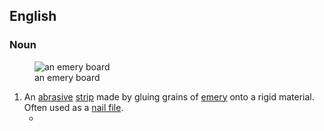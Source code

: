 ==English==

===Noun===
{{en-noun}}
[[File:Emeryboard.jpg|thumb|right|an emery board]]
# An [[abrasive]] [[strip]] made by gluing grains of [[emery]] onto a rigid material. Often used as a [[nail file]].
#* {{quote-text|year=2009|author=Chris Epting|title=The Early Polo Grounds|page=1948|passage=He was known for throwing the “emery ball,” a baseball that had been scuffed with a piece of '''emery board''' hidden in the heel of his glove.}}